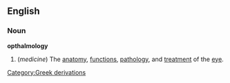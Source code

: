 ==English==
===Noun===
{{wikipedia}}
'''opthalmology'''
#(''medicine'') The [[anatomy]], [[function]]s, [[pathology]], and [[treatment]] of the [[eye]].
[[Category:Greek derivations]]